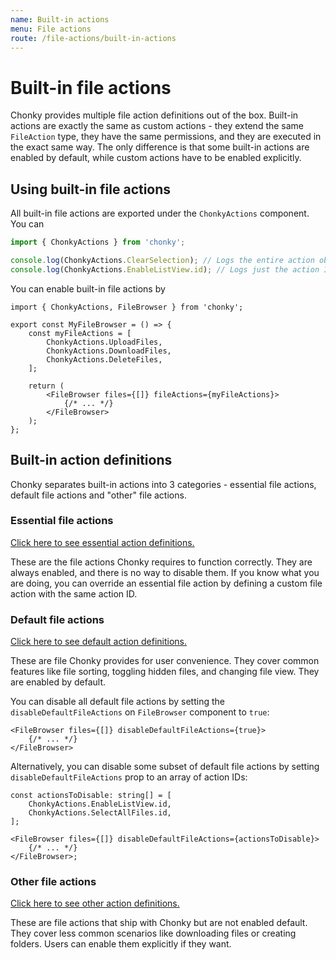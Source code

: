 ```yaml
---
name: Built-in actions
menu: File actions
route: /file-actions/built-in-actions
---
```


# Built-in file actions

Chonky provides multiple file action definitions out of the box. Built-in actions are
exactly the same as custom actions - they extend the same `FileAction` type, they have
the same permissions, and they are executed in the exact same way. The only difference
is that some built-in actions are enabled by default, while custom actions have to be
enabled explicitly.

## Using built-in file actions

All built-in file actions are exported under the `ChonkyActions` component. You can

```ts
import { ChonkyActions } from 'chonky';

console.log(ChonkyActions.ClearSelection); // Logs the entire action object
console.log(ChonkyActions.EnableListView.id); // Logs just the action ID
```

You can enable built-in file actions by

```tsx
import { ChonkyActions, FileBrowser } from 'chonky';

export const MyFileBrowser = () => {
    const myFileActions = [
        ChonkyActions.UploadFiles,
        ChonkyActions.DownloadFiles,
        ChonkyActions.DeleteFiles,
    ];

    return (
        <FileBrowser files={[]} fileActions={myFileActions}>
            {/* ... */}
        </FileBrowser>
    );
};
```

## Built-in action definitions

Chonky separates built-in actions into 3 categories - essential file actions, default
file actions and "other" file actions.

### Essential file actions

[Click here to see essential action definitions.][src-essential]

These are the file actions Chonky requires to function correctly. They are always
enabled, and there is no way to disable them. If you know what you are doing, you can
override an essential file action by defining a custom file action with the same action
ID.

### Default file actions

[Click here to see default action definitions.][src-default]

These are file Chonky provides for user convenience. They cover common features like
file sorting, toggling hidden files, and changing file view. They are enabled by
default.

You can disable all default file actions by setting the `disableDefaultFileActions` on
`FileBrowser` component to `true`:

```tsx
<FileBrowser files={[]} disableDefaultFileActions={true}>
    {/* ... */}
</FileBrowser>
```

Alternatively, you can disable some subset of default file actions by setting
`disableDefaultFileActions` prop to an array of action IDs:

```tsx
const actionsToDisable: string[] = [
    ChonkyActions.EnableListView.id,
    ChonkyActions.SelectAllFiles.id,
];

<FileBrowser files={[]} disableDefaultFileActions={actionsToDisable}>
    {/* ... */}
</FileBrowser>;
```

### Other file actions

[Click here to see other action definitions.][src-other]

These are file actions that ship with Chonky but are not enabled default. They cover
less common scenarios like downloading files or creating folders. Users can enable them
explicitly if they want.

[src-essential]: https://github.com/TimboKZ/Chonky/blob/2.x/packages/chonky/src/action-definitions/essential.ts
[src-default]: https://github.com/TimboKZ/Chonky/blob/2.x/packages/chonky/src/action-definitions/default.ts
[src-other]: https://github.com/TimboKZ/Chonky/blob/2.x/packages/chonky/src/action-definitions/other.ts
